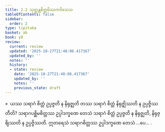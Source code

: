 ```yaml
---
title: 2.2 သုတ္တန္တစိတ္တမိဿကဝိသေသ
tableOfContents: false
sidebar:
  order: 2
type: tipitaka
basket: ab
book: y8
review:
  current: review
  updated: '2025-10-27T21:48:06.417367'
  updated_by: ''
  notes: ''
  history:
  - state: review
    date: '2025-10-27T21:48:06.417367'
    updated_by: ''
    notes: ''
    previous_state: draft
---
```



<ReviewStatus review={frontmatter.review} showDetails={true} />

<HypothesisAnnotation frontmatter={frontmatter} />

<DynamicBreadcrumb />

<Division number="114" book="y8" e="ch" v="34" p="316">

<Paragraph number="556" book="y8">
»  ယဿ သရာဂံ စိတ္တံ ဥပ္ပဇ္ဇတိ န နိရုဇ္ဈတိ တဿ သရာဂံ စိတ္တံ နိရုဇ္ဈိဿတိ န ဥပ္ပဇ္ဇိဿတီတိ?
</Paragraph>

<Paragraph number="557" book="y8">
သရာဂပစ္ဆိမစိတ္တဿ ဥပ္ပါဒက္ခဏေ တေသံ သရာဂံ စိတ္တံ ဥပ္ပဇ္ဇတိ န နိရုဇ္ဈတိ, နိရုဇ္ဈိဿတိ န ဥပ္ပဇ္ဇိဿတိ. ဣတရေသံ သရာဂစိတ္တဿ ဥပ္ပါဒက္ခဏေ တေသံ …ပေ… .
</Paragraph>
</Division>